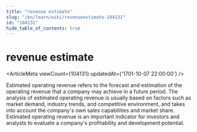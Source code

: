 ```yaml
---
title: "revenue estimate"
slug: "/en/learn/wiki/revenueestimate-104131"
id: "104131"
hide_table_of_contents: true
---
```



# revenue estimate

<ArticleMeta viewCount={104131} updatedAt={'1701-10-07 22:00:00'} />

Estimated operating revenue refers to the forecast and estimation of the operating revenue that a company may achieve in a future period. The analysis of estimated operating revenue is usually based on factors such as market demand, industry trends, and competitive environment, and takes into account the company's own sales capabilities and market share. Estimated operating revenue is an important indicator for investors and analysts to evaluate a company's profitability and development potential.
